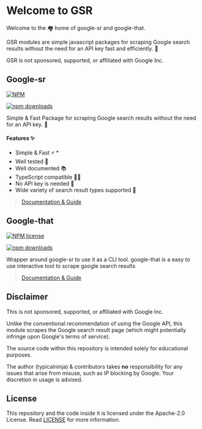 

# Welcome to GSR 

Welcome to the 🏘️ home of google-sr and google-that.


GSR modules are simple javascript packages for scraping Google search results without the need for an API key
fast and efficiently. 🚀

<Callout type="warning" emoji="⚠️">
 GSR is not sponsored, supported, or affiliated with Google Inc.
</Callout>


## Google-sr

[![NPM](https://img.shields.io/npm/l/google-sr)](https://www.npmjs.com/package/google-sr)

[![npm downloads](https://img.shields.io/npm/dw/google-sr)](https://www.npmjs.com/package/google-sr)


Simple & Fast Package for scraping Google search results without the need for an API key. 🚀

#### Features ✨

* Simple & Fast ⚡️ *
* Well tested 🔄
* Well documented 📚
* TypeScript compatible 🧑‍💻
* No API key is needed 🔑
* Wide variety of search result types supported 🌴

> [Documentation & Guide](./google/sr)

## Google-that

[![NPM license](https://img.shields.io/npm/l/google-that)](https://www.npmjs.com/package/google-that)

[![npm downloads](https://img.shields.io/npm/dw/google-that)](https://www.npmjs.com/package/google-that)

Wrapper around google-sr to use it as a CLI tool. google-that is a easy to use interactive tool to
scrape google search results

> [Documentation & Guide](./google/that)


## Disclaimer

This is not sponsored, supported, or affiliated with Google Inc.

Unlike the conventional recommendation of using the Google API, this module scrapes the Google search result page (which might potentially infringe upon Google's terms of service).

The source code within this repository is intended solely for educational purposes.

The author (typicalninja) & contributors takes **no** responsibility for any issues that arise from misuse, such as IP blocking by Google. Your discretion in usage is advised.

## License

This repository and the code inside it is licensed under the Apache-2.0 License. Read [LICENSE](./LICENSE) for more information.